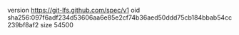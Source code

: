 version https://git-lfs.github.com/spec/v1
oid sha256:097f6adf234d53606aa6e85e2cf74b36aed50ddd75cb184bbab54cc239bf8af2
size 54500
